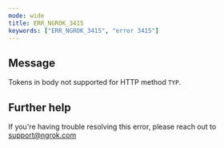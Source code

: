 ```yaml
---
mode: wide
title: ERR_NGROK_3415
keywords: ["ERR_NGROK_3415", "error 3415"]
---
```


## Message

Tokens in body not supported for HTTP method `TYP`.

## Further help

If you're having trouble resolving this error, please reach out to [support@ngrok.com](mailto:support@ngrok.com?subject=Help%20with%20ERR_NGROK_3415)

